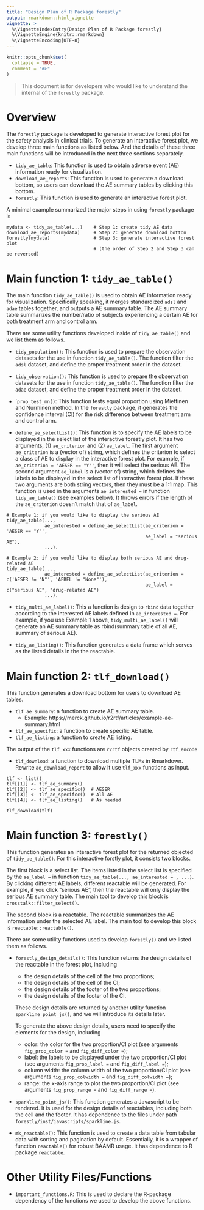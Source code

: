 ```yaml
---
title: "Design Plan of R Package forestly"
output: rmarkdown::html_vignette
vignette: >
  %\VignetteIndexEntry{Design Plan of R Package forestly}
  %\VignetteEngine{knitr::rmarkdown}
  %\VignetteEncoding{UTF-8}
---
```


```r
knitr::opts_chunk$set(
  collapse = TRUE,
  comment = "#>"
)
```

> This document is for developers who would like to understand the internal of the `forestly` package.

# Overview

The `forestly` package is developed to generate interactive forest plot for the safety analysis in clinical trials. 
To generate an interactive forest plot, we develop three main functions as listed below. 
And the details of these three main functions will be introduced in the next three sections separately.

- `tidy_ae_table`:  This function is used to obtain adverse event (AE) information ready for visualization.
- `download_ae_reports`: This function is used to generate a download bottom, so users can download the AE summary tables by clicking this bottom.
- `forestly`: This function is used to generate an interactive forest plot.

A minimal example summarized the major steps in using `forestly` package is

```{}
mydata <- tidy_ae_table(...)    # Step 1: create tidy AE data
download_ae_reports(mydata)     # Step 2: generate download botton
forestly(mydata)                # Step 3: generate interactive forest plot 
                                # (the order of Step 2 and Step 3 can be reversed)
```


# Main function 1: `tidy_ae_table()`

The main function `tidy_ae_table()` is used to obtain AE information ready for visualization. 
Specifically speaking, it merges standardized `adsl` and `adae` tables together, and outputs a AE summary table. 
The AE summary table summarizes the number/ratio of subjects experiencing a certain AE for both treatment arm and control arm.


There are some utility functions developed inside of `tidy_ae_table()` and we list them as follows.

- `tidy_population()`: This function is used to prepare the observation datasets for the use in function `tidy_ae_table()`. The function filter the `adsl` dataset, and define the proper treatment order in the dataset. 

- `tidy_observation()`: This function is used to prepare the observation datasets for the use in function `tidy_ae_table()`. The function filter the `adae` dataset, and define the proper treatment order in the dataset.

- ``prop_test_mn()`: This function tests equal proportion using Miettinen and Nurminen method. In the `forestly` package, it generates the confidence interval (CI) for the risk difference between treatment arm and control arm.

- `define_ae_selectList()`: This function is to specify the AE labels to be displayed in the select list of the interactive forestly plot. It has two arguments, (1) `ae_criterion` and (2) `ae_label`. The first argument `ae_criterion` is a (vector of) string, which defines the criterion to select a class of AE to display in the interactive forest plot. For example, if `ae_criterion = 'AESER == "Y"'`, then it will select the serious AE. The second argument `ae_label` is a (vector of) string, which defines the labels to be displayed in the select list of interactive forest plot. If these two arguments are both string vectors, then they must be a 1:1 map. This function is used in the arguments `ae_interested = ` in function `tidy_ae_table()` (see examples below). It throws errors if the length of the `ae_criterion` doesn't match that of `ae_label`.

```{}
# Example 1: if you would like to display the serious AE
tidy_ae_table(...,
              ae_interested = define_ae_selectList(ae_criterion = 'AESER == "Y"', 
                                                   ae_label = "serious AE"),
              ...).

# Example 2: if you would like to display both serious AE and drug-related AE
tidy_ae_table(...,
              ae_interested = define_ae_selectList(ae_criterion = c('AESER != "N"', 'AEREL != "None"'),
                                                   ae_label = c("serious AE", "drug-related AE")
              ...).
```

- `tidy_multi_ae_label()`: This a function is design to `rbind` data together according to the interested AE labels defined in `ae_interested = `. For example, if you use Example 1 above, `tidy_multi_ae_label()` will generate an AE summary table as rbind(summary table of all AE, summary of serious AE).

- `tidy_ae_listing()`: This function generates a data frame which serves as the listed details in the the reactable.


# Main function 2: `tlf_download()`

This function generates a download bottom for users to download AE tables.

- `tlf_ae_summary`: a function to create AE summary table. 
  + Example: https://merck.github.io/r2rtf/articles/example-ae-summary.html 
- `tlf_ae_specific`: a function to create specific AE table. 
- `tlf_ae_listing`: a function to create AE listing. 

The output of the `tlf_xxx` functions are `r2rtf` objects created by `rtf_encode`

- `tlf_download`: a function to download multiple TLFs in Rmarkdown. 
Rewrite `ae_download_report` to allow it use `tlf_xxx` functions as input. 

```{}
tlf <- list()
tlf[[1]] <- tlf_ae_summary()
tlf[[2]] <- tlf_ae_specific()  # AESER
tlf[[3]] <- tlf_ae_specifcc()  # All AE 
tlf[[4]] <- tlf_ae_listing()   # As needed 

tlf_download(tlf)
```

# Main function 3: `forestly()`

This function generates an interactive forest plot for the returned objected of `tidy_ae_table()`.
For this interactive forstly plot, it consists two blocks. 

The first block is a select list. 
The items listed in the select list is specified by the `ae_label = ` in function `tidy_ae_table(..., ae_interested = , ...)`.
By clicking different AE labels, different reactable will be generated. 
For example, if you click "serious AE", then the reactable will only display the serious AE summary table.
The main tool to develop this block is `crosstalk::filter_select()`.

The second block is a reactable.
The reactable summarizes the AE information under the selected AE label.
The main tool to develop this block is `reactable::reactable()`.

There are some utility functions used to develop `forestly()` and we listed them as follows.

- `forestly_design_details()`: This function returns the design details of the reactable in the forest plot, including
  
  - the design details of the cell of the two proportions;
  - the design details of the cell of the CI;
  - the design details of the footer of the two proportions;
  - the design details of the footer of the CI.
  
  These design details are returned by another utility function `sparkline_point_js()`, and we will introduce its details later.
  
  To generate the above design details, users need to specify the elements for the design, including
  
  - color: the color for the two proportion/CI plot (see arguments `fig_prop_color =` and `fig_diff_color =`);
  - label: the labels to be displayed under the two proportion/CI plot (see arguments `fig_prop_label = ` and `fig_diff_label =`);
  - column width: the column width of the two proportion/CI plot (see arguments `fig_prop_colwidth = ` and `fig_diff_colwidth =`);
  - range: the x-axis range to plot the two proportion/CI plot (see arguments `fig_prop_range = ` and `fig_diff_range =`).
  
- `sparkline_point_js()`:  This function generates a Javascript to be rendered. It is used for the design details of reactables, including both the cell and the footer. It has dependence to the files under path `forestly/inst/javascripts/sparkline.js`.

- `mk_reactable()`: This function is used to create a data table from tabular data with sorting and pagination by default. Essentially, it is a wrapper of function `reactable()` for robust BAAMR usage. It has dependence to R package `reactable`.

# Other Utility Files/Functions

- `important_functions.R`: This is used to declare the R-package dependency of the functions we used to develop the above functions.
  